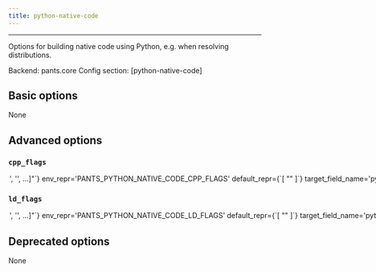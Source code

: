 ```yaml
---
title: python-native-code
---
```



---


Options for building native code using Python, e.g. when resolving distributions.

Backend: <span className="color--primary">pants.core</span>
Config section: <span className="color--primary">[python-native-code]</span>

<span className={styles.options}>

## Basic options

None

## Advanced options


### `cpp_flags`

<Option
  cli_repr={`--python-native-code-cpp-flags="['<str>', '<str>', ...]"`}
  env_repr='PANTS_PYTHON_NATIVE_CODE_CPP_FLAGS'
  default_repr={`[
  "<CPPFLAGS>"
]`}
  target_field_name='python_native_code_cpp_flags'
>

Override the `CPPFLAGS` environment variable for any forked subprocesses. Use the value `['<CPPFLAGS>']` to inherit the value of the `CPPFLAGS` environment variable from your runtime environment target.

</Option>

### `ld_flags`

<Option
  cli_repr={`--python-native-code-ld-flags="['<str>', '<str>', ...]"`}
  env_repr='PANTS_PYTHON_NATIVE_CODE_LD_FLAGS'
  default_repr={`[
  "<LDFLAGS>"
]`}
  target_field_name='python_native_code_ld_flags'
>

Override the `LDFLAGS` environment variable for any forked subprocesses. Use the value `['<LDFLAGS>']` to inherit the value of the `LDFLAGS` environment variable from your runtime environment target.

</Option>

## Deprecated options

None


</span>
